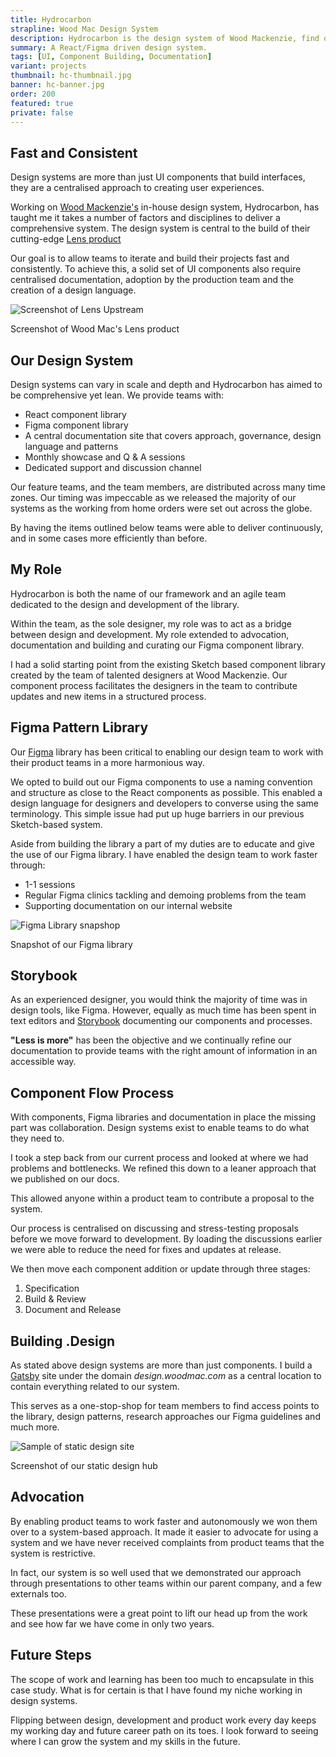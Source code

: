 ```yaml
---
title: Hydrocarbon
strapline: Wood Mac Design System
description: Hydrocarbon is the design system of Wood Mackenzie, find out more about how it came together.
summary: A React/Figma driven design system.
tags: [UI, Component Building, Documentation]
variant: projects
thumbnail: hc-thumbnail.jpg
banner: hc-banner.jpg
order: 200
featured: true
private: false
---
```


## Fast and Consistent

Design systems are more than just UI components that build interfaces, they are a centralised approach to creating user experiences.

Working on [Wood Mackenzie's](https://www.woodmac.com "Wood Mackenzie Website") in-house design system, Hydrocarbon, has taught me it takes a number of factors and disciplines to deliver a comprehensive system. The design system is central to the build of their cutting-edge [Lens product](https://www.woodmac.com/lens/ "Wood Mackenzie Lens Product")

Our goal is to allow teams to iterate and build their projects fast and consistently. To achieve this, a solid set of UI components also require centralised documentation, adoption by the production team and the creation of a design language.

<div className="child section-spacer section-white">

![Screenshot of Lens Upstream](./hc-lens-upstream.png)

<figcaption>Screenshot of Wood Mac's Lens product</figcaption>

</div>

## Our Design System

Design systems can vary in scale and depth and Hydrocarbon has aimed to be comprehensive yet lean. We provide teams with:

- React component library
- Figma component library
- A central documentation site that covers approach, governance, design language and patterns
- Monthly showcase and Q & A sessions
- Dedicated support and discussion channel

Our feature teams, and the team members, are distributed across many time zones. Our timing was impeccable as we released the majority of our systems as the working from home orders were set out across the globe.

By having the items outlined below teams were able to deliver continuously, and in some cases more efficiently than before.

## My Role

Hydrocarbon is both the name of our framework and an agile team dedicated to the design and development of the library.

Within the team, as the sole designer, my role was to act as a bridge between design and development. My role extended to advocation, documentation and building and curating our Figma component library.

I had a solid starting point from the existing Sketch based component library created by the team of talented designers at Wood Mackenzie. Our component process facilitates the designers in the team to contribute updates and new items in a structured process.

## Figma Pattern Library

Our [Figma](https://figma.com "Figma Website") library has been critical to enabling our design team to work with their product teams in a more harmonious way.

We opted to build out our Figma components to use a naming convention and structure as close to the React components as possible. This enabled a design language for designers and developers to converse using the same terminology. This simple issue had put up huge barriers in our previous Sketch-based system.

Aside from building the library a part of my duties are to educate and give the use of our Figma library. I have enabled the design team to work faster through:

- 1-1 sessions
- Regular Figma clinics tackling and demoing problems from the team
- Supporting documentation on our internal website

<div className="section-white section-spacer child">

![Figma Library snapshop](./figma-library.png)

<figcaption>Snapshot of our Figma library</figcaption>

</div>

## Storybook

As an experienced designer, you would think the majority of time was in design tools, like Figma. However, equally as much time has been spent in text editors and [Storybook](https://storybook.js.org "Storybook Webiste") documenting our components and processes.

**"Less is more"** has been the objective and we continually refine our documentation to provide teams with the right amount of information in an accessible way.

## Component Flow Process

With components, Figma libraries and documentation in place the missing part was collaboration. Design systems exist to enable teams to do what they need to.

I took a step back from our current process and looked at where we had problems and bottlenecks. We refined this down to a leaner approach that we published on our docs.

This allowed anyone within a product team to contribute a proposal to the system.

Our process is centralised on discussing and stress-testing proposals before we move forward to development. By loading the discussions earlier we were able to reduce the need for fixes and updates at release.

We then move each component addition or update through three stages:

1. Specification
2. Build & Review
3. Document and Release

## Building .Design

As stated above design systems are more than just components. I build a [Gatsby](https://www.gatsbyjs.com "Gatsby Website") site under the domain _design.woodmac.com_ as a central location to contain everything related to our system.

This serves as a one-stop-shop for team members to find access points to the library, design patterns, research approaches our Figma guidelines and much more.

<div className="section-white section-spacer child">

![Sample of static design site](./design-site-preview.jpg)

<figcaption>Screenshot of our static design hub</figcaption>

</div>

## Advocation

By enabling product teams to work faster and autonomously we won them over to a system-based approach. It made it easier to advocate for using a system and we have never received complaints from product teams that the system is restrictive.

In fact, our system is so well used that we demonstrated our approach through presentations to other teams within our parent company, and a few externals too.

These presentations were a great point to lift our head up from the work and see how far we have come in only two years.

## Future Steps

The scope of work and learning has been too much to encapsulate in this case study. What is for certain is that I have found my niche working in design systems.

Flipping between design, development and product work every day keeps my working day and future career path on its toes. I look forward to seeing where I can grow the system and my skills in the future.
